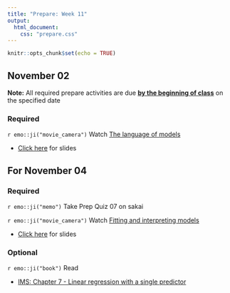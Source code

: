 ```yaml
---
title: "Prepare: Week 11"
output: 
  html_document:
    css: "prepare.css"
---
```


```r
knitr::opts_chunk$set(echo = TRUE)
```

## November 02

**Note:** All required prepare activities are due **<u>by the beginning of class</u>** on the specified date

### Required

`r emo::ji("movie_camera")` Watch [The language of models](https://youtu.be/MWkkvDopBKc)

- [Click here](https://rstudio-education.github.io/datascience-box/course-materials/slides/u4-d01-language-of-models/u4-d01-language-of-models.html#1) for slides


## For November 04

### Required

`r emo::ji("memo")` Take Prep Quiz 07 on sakai

`r emo::ji("movie_camera")` Watch [Fitting and interpreting models](https://youtu.be/69U92Q3pwnA)

- [Click here](https://rstudio-education.github.io/datascience-box/course-materials/slides/u4-d02-fitting-interpreting-models/u4-d02-fitting-interpreting-models.html#1) for slides

### Optional 

`r emo::ji("book")` Read 

- [IMS: Chapter 7 - Linear regression with a single predictor](https://openintro-ims.netlify.app/model-slr.html) 



